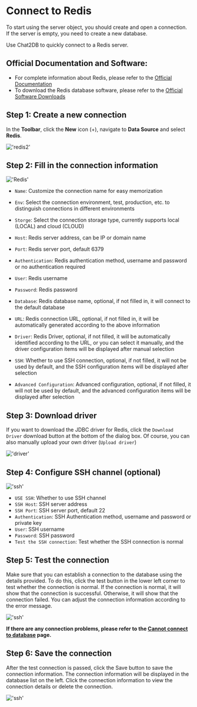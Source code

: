# Connect to Redis

To start using the server object, you should create and open a connection. If the server is empty, you need to create a new database.

Use Chat2DB to quickly connect to a Redis server.

## Official Documentation and Software:

- For complete information about Redis, please refer to the [Official Documentation](https://redis.io/docs/latest/)
- To download the Redis database software, please refer to the [Official Software Downloads](https://redis.io/downloads/)

## Step 1: Create a new connection

In the **Toolbar**, click the **New** icon (+), navigate to **Data Source** and select **Redis**.

!['redis2'](/image/connection/redis2.png)

## Step 2: Fill in the connection information

!['Redis'](/image/connection/redis.png)

- `Name`: Customize the connection name for easy memorization

- `Env`: Select the connection environment, test, production, etc. to distinguish connections in different environments

- `Storge`: Select the connection storage type, currently supports local (LOCAL) and cloud (CLOUD)

- `Host`: Redis server address, can be IP or domain name

- `Port`: Redis server port, default 6379

- `Authentication`: Redis authentication method, username and password or no authentication required

- `User`: Redis username

- `Password`: Redis password

- `Database`: Redis database name, optional, if not filled in, it will connect to the default database

- `URL`: Redis connection URL, optional, if not filled in, it will be automatically generated according to the above information

- `Driver`: Redis Driver, optional, if not filled, it will be automatically identified according to the URL, or you can select it manually, and the driver configuration items will be displayed after manual selection
- `SSH`: Whether to use SSH connection, optional, if not filled, it will not be used by default, and the SSH configuration items will be displayed after selection
- `Advanced Configuration`: Advanced configuration, optional, if not filled, it will not be used by default, and the advanced configuration items will be displayed after selection

## Step 3: Download driver

If you want to download the JDBC driver for Redis, click the `Download Driver` download button at the bottom of the dialog box. Of course, you can also manually upload your own driver (`Upload driver`)

!['driver'](/image/connection/driver.png)

## Step 4: Configure SSH channel (optional)

!['ssh'](/image/connection/ssh.png)
- `USE SSH`: Whether to use SSH channel
- `SSH Host`: SSH server address
- `SSH Port`: SSH server port, default 22
- `Authentication`: SSH Authentication method, username and password or private key
- `User`: SSH username
- `Password`: SSH password
- `Test the SSH connection`: Test whether the SSH connection is normal

## Step 5: Test the connection

Make sure that you can establish a connection to the database using the details provided.
To do this, click the test button in the lower left corner to test whether the connection is normal. If the connection is normal, it will show that the connection is successful. Otherwise, it will show that the connection failed. You can adjust the connection information according to the error message.

!['ssh'](/image/connection/test.png)

**If there are any connection problems, please refer to the [Cannot connect to database](https://docs.chat2db.ai/en-US/docs/question/Cannot-connect-to-database) page.**

## Step 6: Save the connection

After the test connection is passed, click the Save button to save the connection information. The connection information will be displayed in the database list on the left. Click the connection information to view the connection details or delete the connection.

!['ssh'](/image/connection/test.png)
